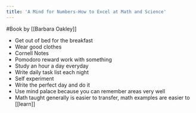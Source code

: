 ```yaml
---
title: 'A Mind for Numbers-How to Excel at Math and Science'
---
```


#Book  by [[Barbara Oakley]]
- Get out of bed for the breakfast
- Wear good clothes
- Cornell Notes
- Pomodoro reward work with something
- Study an hour a day everyday
- Write daily task list each night
- Self experiment
- Write the perfect day and do it
- Use mind palace because you can remember areas very well
- Math taught generally is easier to transfer, math examples are easier to [[learn]]
